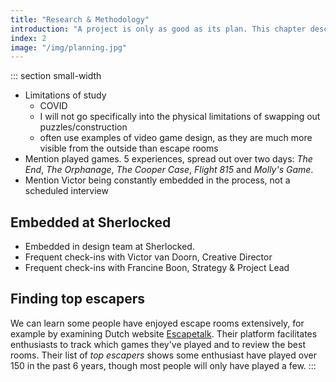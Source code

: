 ```yaml
---
title: "Research & Methodology"
introduction: "A project is only as good as its plan. This chapter describes the most important methods and tools used to conduct this research."
index: 2
image: "/img/planning.jpg"
---
```



::: section small-width

- Limitations of study
  - COVID
  - I will not go specifically into the physical limitations of swapping out puzzles/construction
  - often use examples of video game design, as they are much more visible from the outside than escape rooms
- Mention played games. 5 experiences, spread out over two days: _The End_, _The Orphanage_, _The Cooper Case_, _Flight 815_ and _Molly's Game_.
- Mention Victor being constantly embedded in the process, not a scheduled interview

## Embedded at Sherlocked

- Embedded in design team at Sherlocked.
- Frequent check-ins with Victor van Doorn, Creative Director
- Frequent check-ins with Francine Boon, Strategy & Project Lead

## Finding top escapers

We can learn some people have enjoyed escape rooms extensively, for example by examining Dutch website [Escapetalk](http://escapetalk.nl). Their platform facilitates enthusiasts to track which games they've played and to review the best rooms. Their list of _top escapers_ shows some enthusiast have played over 150 in the past 6 years, though most people will only have played a few.
:::
